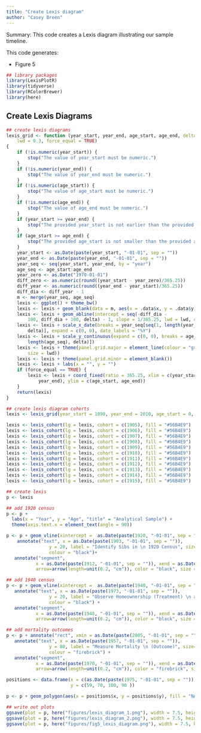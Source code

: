 ```yaml
---
title: "Create Lexis diagram"
author: "Casey Breen"
---
```


Summary: This code creates a Lexis diagram illustrating our sample timeline. 

This code generates: 

- Figure 5

```r
## library packages
library(LexisPlotR)
library(tidyverse)
library(RColorBrewer)
library(here)
```

## Create Lexis Diagrams

```r
## create lexis diagrams 
lexis_grid <- function (year_start, year_end, age_start, age_end, delta = 1, 
    lwd = 0.3, force_equal = TRUE) 
{
    if (!is.numeric(year_start)) {
        stop("The value of year_start must be numeric.")
    }
    if (!is.numeric(year_end)) {
        stop("The value of year_end must be numeric.")
    }
    if (!is.numeric(age_start)) {
        stop("The value of age_start must be numeric.")
    }
    if (!is.numeric(age_end)) {
        stop("The value of age_end must be numeric.")
    }
    if (year_start >= year_end) {
        stop("The provided year_start is not earlier than the provided year_end.")
    }
    if (age_start >= age_end) {
        stop("The provided age_start is not smaller than the provided age_end.")
    }
    year_start <- as.Date(paste(year_start, "-01-01", sep = ""))
    year_end <- as.Date(paste(year_end, "-01-01", sep = ""))
    year_seq <- seq(year_start, year_end, by = "year")
    age_seq <- age_start:age_end
    year_zero <- as.Date("1970-01-01")
    diff_zero <- as.numeric(round((year_start - year_zero)/365.25))
    diff_year <- as.numeric(round((year_end - year_start)/365.25))
    diff_dia <- diff_year - 1
    m <- merge(year_seq, age_seq)
    lexis <- ggplot() + theme_bw()
    lexis <- lexis + geom_blank(data = m, aes(x = .data$x, y = .data$y))
    lexis <- lexis + geom_abline(intercept = seq(-diff_dia - 
        100, diff_dia + 100, delta) - 1, slope = 1/365.25, lwd = lwd, color = "grey95")
    lexis <- lexis + scale_x_date(breaks = year_seq[seq(1, length(year_seq), 
        delta)], expand = c(0, 0), date_labels = "%Y")
    lexis <- lexis + scale_y_continuous(expand = c(0, 0), breaks = age_seq[seq(1, 
        length(age_seq), delta)])
    lexis <- lexis + theme(panel.grid.major = element_line(colour = "grey95", 
        size = lwd))
    lexis <- lexis + theme(panel.grid.minor = element_blank())
    lexis <- lexis + labs(x = "", y = "")
    if (force_equal == TRUE) {
        lexis <- lexis + coord_fixed(ratio = 365.25, xlim = c(year_start, 
            year_end), ylim = c(age_start, age_end))
    }
    return(lexis)
}

## create lexis diagram cohorts 
lexis <- lexis_grid(year_start = 1890, year_end = 2010, age_start = 0, age_end = 110, delta = 10)

lexis <- lexis_cohort(lg = lexis, cohort = c(1905), fill = "#56B4E9")
lexis <- lexis_cohort(lg = lexis, cohort = c(1906), fill = "#56B4E9")
lexis <- lexis_cohort(lg = lexis, cohort = c(1907), fill = "#56B4E9")
lexis <- lexis_cohort(lg = lexis, cohort = c(1908), fill = "#56B4E9")
lexis <- lexis_cohort(lg = lexis, cohort = c(1909), fill = "#56B4E9")
lexis <- lexis_cohort(lg = lexis, cohort = c(1910), fill = "#56B4E9")
lexis <- lexis_cohort(lg = lexis, cohort = c(1911), fill = "#56B4E9")
lexis <- lexis_cohort(lg = lexis, cohort = c(1912), fill = "#56B4E9")
lexis <- lexis_cohort(lg = lexis, cohort = c(1913), fill = "#56B4E9")
lexis <- lexis_cohort(lg = lexis, cohort = c(1914), fill = "#56B4E9")
lexis <- lexis_cohort(lg = lexis, cohort = c(1915), fill = "#56B4E9") 

## create lexis 
p <- lexis

## add 1920 census 
p <- p + 
  labs(x = "Year", y = "Age", "title" = "Analytical Sample") + 
  theme(axis.text.x = element_text(angle = 90))

p <- p + geom_vline(xintercept =  as.Date(paste(1920, "-01-01", sep = "")), color = "black", linetype = "dashed", size = .7) + 
    annotate("text", x = as.Date(paste(1903, "-01-01", sep = "")), 
                y = 20, label = "Identify Sibs in \n 1920 Census", size= 3, 
                colour = "black")+ 
   annotate("segment", 
           x = as.Date(paste(1912, "-01-01", sep = "")), xend = as.Date(paste(1919, "-01-01", sep = "")), y = 20, yend = 20,
           arrow=arrow(length=unit(0.2, "cm")), color = "black", size = .7)

## add 1940 census 
p <- p + geom_vline(xintercept =  as.Date(paste(1940, "-01-01", sep = "")), color = "black", linetype = "dashed", size = .7) + 
   annotate("text", x = as.Date(paste(1973, "-01-01", sep = "")), 
                y = 20, label = "Observe Homeownership (Treatment) \n and Covariates in 1940 Census", size= 3, 
                colour = "black") +
   annotate("segment", 
           x = as.Date(paste(1948, "-01-01", sep = "")), xend = as.Date(paste(1941, "-01-01", sep = "")), y = 20, yend = 20,
           arrow=arrow(length=unit(0.2, "cm")), color = "black", size = .7)

## add mortality outcomes 
p <- p + annotate("rect", xmin = as.Date(paste(2005, "-01-01", sep = "")), xmax = as.Date(paste(1975, "-01-01", sep = "")), ymin = 60, ymax = 110, alpha = .2, fill = "firebrick") + 
   annotate("text", x = as.Date(paste(1957, "-01-01", sep = "")), 
                y = 80, label = "Measure Mortality \n (Outcome)", size= 3, 
                colour = "firebrick") +
   annotate("segment", 
           x = as.Date(paste(1970, "-01-01", sep = "")), xend = as.Date(paste(1975, "-01-01", sep = "")), y = 80, yend = 80,
           arrow=arrow(length=unit(0.2, "cm")), color = "firebrick", size = .7)

positions <- data.frame(x = c(as.Date(paste(1975, "-01-01", sep = "")), as.Date(paste(1975, "-01-01", sep = "")), as.Date(paste(2005, "-01-01", sep = "")), as.Date(paste(2005, "-01-01", sep = ""))),
                        y = c(59, 70, 100, 90 ))

p <- p + geom_polygon(aes(x = positions$x, y = positions$y), fill = "NA", color = "black", linetype = "dotted", size= .7)

## write out plots 
ggsave(plot = p, here("figures/lexis_diagram_1.png"), width = 7.5, height = 5.4)
ggsave(plot = p, here("figures/lexis_diagram_2.png"), width = 7.5, height = 5.4)
ggsave(plot = p, here("figures/fig5_lexis_diagram.png"), width = 7.5, height = 5.4)
```


